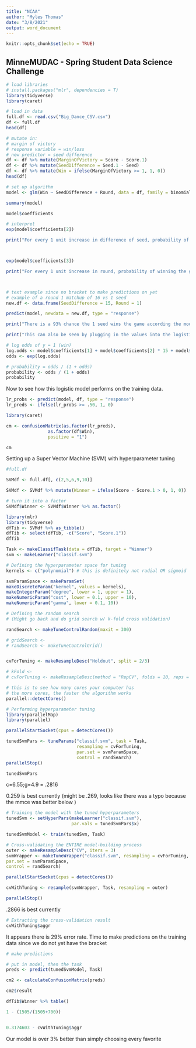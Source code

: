 ---
title: "NCAA"
author: "Myles Thomas"
date: "3/8/2021"
output: word_document
---

```{r setup, include=FALSE}
knitr::opts_chunk$set(echo = TRUE)
```

## MinneMUDAC - Spring Student Data Science Challenge

```{r}
# load libraries
# install.packages("mlr", dependencies = T)
library(tidyverse)
library(caret)
```

```{r}
# load in data
full.df <- read.csv("Big_Dance_CSV.csv")
df <- full.df
head(df)
```


```{r}
# mutate in:
# margin of victory
# response variable = win/loss
# new predictor = seed difference
df <- df %>% mutate(MarginOfVictory = Score - Score.1)
df <- df %>% mutate(SeedDifference = Seed.1 - Seed)
df <- df %>% mutate(Win = ifelse(MarginOfVictory >= 1, 1, 0))
head(df)
```



```{r}
# set up algorithm
model <- glm(Win ~ SeedDifference + Round, data = df, family = binomial)

summary(model)

model$coefficients
```

```{r}
# interpret
exp(model$coefficients[2])

print("For every 1 unit increase in difference of seed, probability of winning the game increases by 20%")



exp(model$coefficients[3])

print("For every 1 unit increase in round, probability of winning the game increases by about 8%")




```

```{r}
# text example since no bracket to make predictions on yet
# example of a round 1 matchup of 16 vs 1 seed
new.df <- data.frame(SeedDifference = 15, Round = 1)

predict(model, newdata = new.df, type = "response")

print("There is a 93% chance the 1 seed wins the game according the model")
```

```{r}
print("This can also be seen by plugging in the values into the logistic Regression Model...")

# log odds of y = 1 (win)
log.odds <- model$coefficients[1] + model$coefficients[2] * 15 + model$coefficients[3] * 1
odds <- exp(log.odds)

# probability = odds / (1 + odds)
probability <- odds / (1 + odds)
probability
```

Now to see how this logistic model performs on the training data.

```{r}
lr_probs <- predict(model, df, type = "response")
lr_preds <- ifelse(lr_probs >= .50, 1, 0)

library(caret)

cm <- confusionMatrix(as.factor(lr_preds), 
                as.factor(df$Win),
                positive = "1")

cm
```





Setting up a Super Vector Machine (SVM) with hyperparameter tuning


```{r}
#full.df

SVMdf <- full.df[, c(2,5,6,9,10)]

SVMdf <- SVMdf %>% mutate(Winner = ifelse(Score - Score.1 > 0, 1, 0))

# turn it into a factor
SVMdf$Winner <- SVMdf$Winner %>% as.factor()
```

```{r}
library(mlr)
library(tidyverse)
dfTib <- SVMdf %>% as_tibble()
dfTib <- select(dfTib, -c("Score", "Score.1"))
dfTib
```

```{r}
Task <- makeClassifTask(data = dfTib, target = "Winner")
svm <- makeLearner("classif.svm")
```


```{r}
# Defining the hyperparameter space for tuning
kernels <- c("polynomial") # this is definitely not radial OR sigmoid

svmParamSpace <- makeParamSet(
makeDiscreteParam("kernel", values = kernels),
makeIntegerParam("degree", lower = 1, upper = 1),
makeNumericParam("cost", lower = 0.1, upper = 10),
makeNumericParam("gamma", lower = 0.1, 10))
```


```{r}
# Defining the random search
# (Might go back and do grid search w/ k-fold cross validation)

randSearch <- makeTuneControlRandom(maxit = 300)

# gridSearch <- 
# randSearch <- makeTuneControlGrid()


cvForTuning <- makeResampleDesc("Holdout", split = 2/3)

# kFold <- 
# cvForTuning <- makeResampleDesc(method = "RepCV", folds = 10, reps = 50, stratify = TRUE)

```

```{r}
# this is to see how many cores your computer has
# the more cores, the faster the algorithm works
parallel::detectCores()
```


```{r}
# Performing hyperparameter tuning
library(parallelMap)
library(parallel)

parallelStartSocket(cpus = detectCores())

tunedSvmPars <- tuneParams("classif.svm", task = Task,
                           resampling = cvForTuning,
                           par.set = svmParamSpace,
                           control = randSearch)
parallelStop()
```


```{r}
tunedSvmPars
```
c=6.55;g=4.9 = .2816

0.259 is best currently (might be .269, looks like there was a typo because the mmce was better below )


```{r}
# Training the model with the tuned hyperparameters
tunedSvm <- setHyperPars(makeLearner("classif.svm"),
                         par.vals = tunedSvmPars$x)

tunedSvmModel <- train(tunedSvm, Task)
```


```{r}
# Cross-validating the ENTIRE model-building process
outer <- makeResampleDesc("CV", iters = 3)
svmWrapper <- makeTuneWrapper("classif.svm", resampling = cvForTuning,
par.set = svmParamSpace,
control = randSearch)

parallelStartSocket(cpus = detectCores())

cvWithTuning <- resample(svmWrapper, Task, resampling = outer)

parallelStop()

```


.2866 is best currently



```{r}
# Extracting the cross-validation result
cvWithTuning$aggr
```

It appears there is 29% error rate. Time to make predictions on the training data since we do not yet have the bracket

```{r}
# make predictions

# put in model, then the task
preds <- predict(tunedSvmModel, Task)

cm2 <- calculateConfusionMatrix(preds)

cm2$result


```



```{r}
dfTib$Winner %>% table()

1 - (1505/(1505+700))



```

```{r}
0.3174603 - cvWithTuning$aggr
```



Our model is over 3% better than simply choosing every favorite



